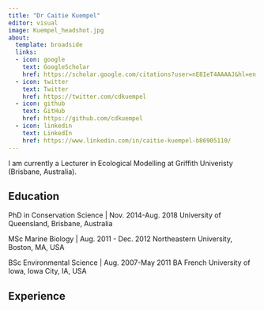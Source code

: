 ```yaml
---
title: "Dr Caitie Kuempel"
editor: visual
image: Kuempel_headshot.jpg
about:
  template: broadside
  links:
  - icon: google
    text: GoogleScholar
    href: https://scholar.google.com/citations?user=nE8IeT4AAAAJ&hl=en
  - icon: twitter
    text: Twitter
    href: https://twitter.com/cdkuempel
  - icon: github
    text: GitHub
    href: https://github.com/cdkuempel
  - icon: linkedin
    text: LinkedIn
    href: https://www.linkedin.com/in/caitie-kuempel-b86905110/
---
```


I am currently a Lecturer in Ecological Modelling at Griffith Univeristy (Brisbane, Australia).

## Education

PhD in Conservation Science | Nov. 2014-Aug. 2018
University of Queensland, Brisbane, Australia

MSc Marine Biology | Aug. 2011 - Dec. 2012
Northeastern University, Boston, MA, USA

BSc Environmental Science | Aug. 2007-May 2011
BA French
University of Iowa, Iowa City, IA, USA

## Experience